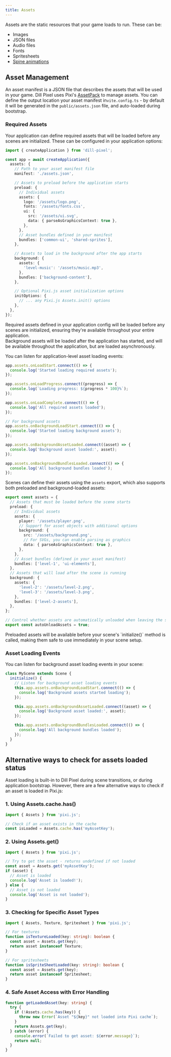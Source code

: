 ```yaml
---
title: Assets
---
```



Assets are the static resources that your game loads to run. These can be:

- Images
- JSON files
- Audio files
- Fonts
- Spritesheets
- [Spine animations](/fundamentals/animation/spine)

## Asset Management

An asset manifest is a JSON file that describes the assets that will be used in your game. Dill Pixel uses Pixi's [AssetPack](https://www.github.com/pixijs/assetpack) to manage assets. You can define the output location your asset manifest in`vite.config.ts` - by default it will be generated in the `public/assets.json` file, and auto-loaded during bootstrap.

### Required Assets

Your application can define required assets that will be loaded before any scenes are initialized. These can be configured in your application options:

```ts
import { createApplication } from 'dill-pixel';

const app = await createApplication({
  assets: {
    // Path to your asset manifest file
    manifest: './assets.json',

    // Assets to preload before the application starts
    preload: {
      // Individual assets
      assets: {
        logo: '/assets/logo.png',
        fonts: '/assets/fonts.css',
        ui: {
          src: '/assets/ui.svg',
          data: { parseAsGraphicsContext: true },
        },
      },
      // Asset bundles defined in your manifest
      bundles: ['common-ui', 'shared-sprites'],
    },

    // Assets to load in the background after the app starts
    background: {
      assets: {
        'level-music': '/assets/music.mp3',
      },
      bundles: ['background-content'],
    },

    // Optional Pixi.js asset initialization options
    initOptions: {
      // ... any Pixi.js Assets.init() options
    },
  },
});
```

<Aside type="tip" title="Required Assets">
  Required assets defined in your application config will be loaded before any scenes are initialized, ensuring they're
  available throughout your entire application.
</Aside>

<Aside type="caution" title="Background Assets">
  Background assets will be loaded after the application has started, and will be available throughout the application,
  but are loaded asynchronously.
</Aside>

You can listen for application-level asset loading events:

```ts
app.assets.onLoadStart.connect(() => {
  console.log('Started loading required assets');
});

app.assets.onLoadProgress.connect((progress) => {
  console.log(`Loading progress: ${progress * 100}%`);
});

app.assets.onLoadComplete.connect(() => {
  console.log('All required assets loaded');
});

// For background assets
app.assets.onBackgroundLoadStart.connect(() => {
  console.log('Started loading background assets');
});

app.assets.onBackgroundAssetLoaded.connect((asset) => {
  console.log('Background asset loaded:', asset);
});

app.assets.onBackgroundBundlesLoaded.connect(() => {
  console.log('All background bundles loaded');
});
```

Scenes can define their assets using the `assets` export, which also supports both preloaded and background-loaded assets:

```ts
export const assets = {
  // Assets that must be loaded before the scene starts
  preload: {
    // Individual assets
    assets: {
      player: '/assets/player.png',
      // Support for asset objects with additional options
      background: {
        src: '/assets/background.png',
        // For SVGs, you can enable parsing as graphics
        data: { parseAsGraphicsContext: true },
      },
    },
    // Asset bundles (defined in your asset manifest)
    bundles: ['level-1', 'ui-elements'],
  },
  // Assets that will load after the scene is running
  background: {
    assets: {
      'level-2': '/assets/level-2.png',
      'level-3': '/assets/level-3.png',
    },
    bundles: ['level-2-assets'],
  },
};

// Control whether assets are automatically unloaded when leaving the scene
export const autoUnloadAssets = true;
```

<Aside type="tip">
  Preloaded assets will be available before your scene's `initialize()` method is called, making them safe to use
  immediately in your scene setup.
</Aside>

### Asset Loading Events

You can listen for background asset loading events in your scene:

```ts
class MyScene extends Scene {
  initialize() {
    // Listen for background asset loading events
    this.app.assets.onBackgroundLoadStart.connect(() => {
      console.log('Background assets started loading');
    });

    this.app.assets.onBackgroundAssetLoaded.connect((asset) => {
      console.log('Background asset loaded:', asset);
    });

    this.app.assets.onBackgroundBundlesLoaded.connect(() => {
      console.log('All background bundles loaded');
    });
  }
}
```

## Alternative ways to check for assets loaded status

Asset loading is built-in to Dill Pixel during scene transitions, or during application bootstrap. However, there are a few alternative ways to check if an asset is loaded in Pixi.js:

### 1. Using Assets.cache.has()

```ts
import { Assets } from 'pixi.js';

// Check if an asset exists in the cache
const isLoaded = Assets.cache.has('myAssetKey');
```

### 2. Using Assets.get()

```ts
import { Assets } from 'pixi.js';

// Try to get the asset - returns undefined if not loaded
const asset = Assets.get('myAssetKey');
if (asset) {
  // Asset is loaded
  console.log('Asset is loaded!');
} else {
  // Asset is not loaded
  console.log('Asset is not loaded');
}
```

### 3. Checking for Specific Asset Types

```typescript
import { Assets, Texture, Spritesheet } from 'pixi.js';

// For textures
function isTextureLoaded(key: string): boolean {
  const asset = Assets.get(key);
  return asset instanceof Texture;
}

// For spritesheets
function isSpriteSheetLoaded(key: string): boolean {
  const asset = Assets.get(key);
  return asset instanceof Spritesheet;
}
```

### 4. Safe Asset Access with Error Handling

```typescript
function getLoadedAsset(key: string) {
  try {
    if (!Assets.cache.has(key)) {
      throw new Error(`Asset "${key}" not loaded into Pixi cache`);
    }
    return Assets.get(key);
  } catch (error) {
    console.error(`Failed to get asset: ${error.message}`);
    return null;
  }
}
```

